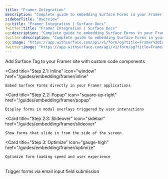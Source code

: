 ```yaml
---
title: "Framer Integration"
description: "Complete guide to embedding Surface Forms in your Framer site"
sidebarTitle: "Overview"
og:title: "Framer Integration | Surface Docs"
twitter:title: "Framer Integration | Surface Docs"
og:description: "Complete guide to embedding Surface Forms in your Framer site"
twitter:description: "Complete guide to embedding Surface Forms in your Framer site"
og:image: "https://app.withsurface.com/api/v1/form/og?title=Framer%20Integration"
twitter:image: "https://app.withsurface.com/api/v1/form/og?title=Framer%20Integration"
---
```



<CardGroup cols={2}>
  <Card
    title="Step 1: Embed Surface Tag"
    icon="code"
    href="/guides/embedding/framer/embedding"
  >
    Add Surface Tag to your Framer site with custom code components
  </Card>

  <Card
    title="Step 2.1: Inline"
    icon="window"
    href="/guides/embedding/framer/inline"
  >
    Embed Surface Forms directly in your Framer applications
  </Card>

  <Card
    title="Step 2.2: Popup"
    icon="square-up-right"
    href="/guides/embedding/framer/popup"
  >
    Display forms in modal overlays triggered by user interactions
  </Card>

  <Card
    title="Step 2.3: Slideover"
    icon="sidebar"
    href="/guides/embedding/framer/slideover"
  >
    Show forms that slide in from the side of the screen
  </Card>

  <Card
    title="Step 3: Optimize"
    icon="gauge-high"
    href="/guides/embedding/framer/optimize"
  >
    Optimize form loading speed and user experience
  </Card>
</CardGroup>

<br />

<Card icon="envelope" title="Email Input Field Trigger" href="/guides/embedding/framer/input-field">
  Trigger forms via email input field submission
</Card>